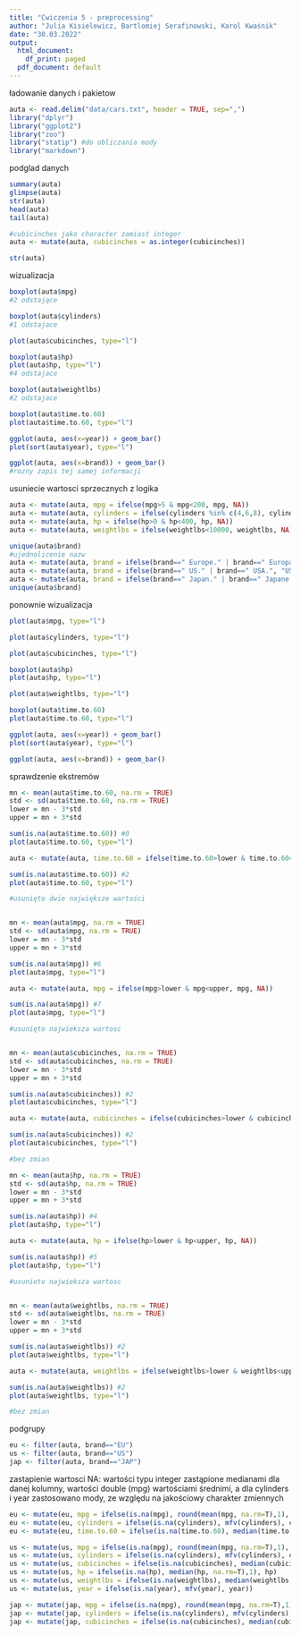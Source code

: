```yaml
---
title: "Cwiczenia 5 - preprocessing"
author: "Julia Kisielewicz, Bartlomiej Serafinowski, Karol Kwaśnik"
date: "30.03.2022"
output:
  html_document:
    df_print: paged
  pdf_document: default
---
```


ładowanie danych i pakietow
```r
auta <- read.delim("data/cars.txt", header = TRUE, sep=",")
library("dplyr")
library("ggplot2")
library("zoo")
library("statip") #do obliczania mody
library("markdown")
```

podglad danych
```r
summary(auta)
glimpse(auta)
str(auta)
head(auta)
tail(auta)

#cubicinches jako character zamiast integer
auta <- mutate(auta, cubicinches = as.integer(cubicinches))

str(auta)
```

wizualizacja
```r
boxplot(auta$mpg)
#2 odstające

boxplot(auta$cylinders)
#1 odstajace

plot(auta$cubicinches, type="l")

boxplot(auta$hp)
plot(auta$hp, type="l")
#4 odstajace

boxplot(auta$weightlbs)
#2 odstajace

boxplot(auta$time.to.60)
plot(auta$time.to.60, type="l")

ggplot(auta, aes(x=year)) + geom_bar()
plot(sort(auta$year), type="l")

ggplot(auta, aes(x=brand)) + geom_bar()
#rozny zapis tej samej informacji

```

usuniecie wartosci sprzecznych z logika
```r
auta <- mutate(auta, mpg = ifelse(mpg>5 & mpg<200, mpg, NA))
auta <- mutate(auta, cylinders = ifelse(cylinders %in% c(4,6,8), cylinders, NA))
auta <- mutate(auta, hp = ifelse(hp>0 & hp<400, hp, NA))
auta <- mutate(auta, weightlbs = ifelse(weightlbs<10000, weightlbs, NA))

unique(auta$brand)
#ujednolicenie nazw
auta <- mutate(auta, brand = ifelse(brand==" Europe." | brand==" Europan.", "EU", brand))
auta <- mutate(auta, brand = ifelse(brand==" US." | brand==" USA.", "US", brand))
auta <- mutate(auta, brand = ifelse(brand==" Japan." | brand==" Japane.", "JAP", brand))
unique(auta$brand)
```

ponownie wizualizacja
```r
plot(auta$mpg, type="l")

plot(auta$cylinders, type="l")

plot(auta$cubicinches, type="l")

boxplot(auta$hp)
plot(auta$hp, type="l")

plot(auta$weightlbs, type="l")

boxplot(auta$time.to.60)
plot(auta$time.to.60, type="l")

ggplot(auta, aes(x=year)) + geom_bar()
plot(sort(auta$year), type="l")

ggplot(auta, aes(x=brand)) + geom_bar()
```

sprawdzenie ekstremów 
```r
mn <- mean(auta$time.to.60, na.rm = TRUE)
std <- sd(auta$time.to.60, na.rm = TRUE)
lower = mn - 3*std
upper = mn + 3*std

sum(is.na(auta$time.to.60)) #0
plot(auta$time.to.60, type="l")

auta <- mutate(auta, time.to.60 = ifelse(time.to.60>lower & time.to.60<upper, time.to.60, NA))

sum(is.na(auta$time.to.60)) #2
plot(auta$time.to.60, type="l")

#usunięto dwie największe wartości


mn <- mean(auta$mpg, na.rm = TRUE)
std <- sd(auta$mpg, na.rm = TRUE)
lower = mn - 3*std
upper = mn + 3*std

sum(is.na(auta$mpg)) #6
plot(auta$mpg, type="l")

auta <- mutate(auta, mpg = ifelse(mpg>lower & mpg<upper, mpg, NA))

sum(is.na(auta$mpg)) #7
plot(auta$mpg, type="l")

#usunięto najwieksza wartosc


mn <- mean(auta$cubicinches, na.rm = TRUE)
std <- sd(auta$cubicinches, na.rm = TRUE)
lower = mn - 3*std
upper = mn + 3*std

sum(is.na(auta$cubicinches)) #2
plot(auta$cubicinches, type="l")

auta <- mutate(auta, cubicinches = ifelse(cubicinches>lower & cubicinches<upper, cubicinches, NA))

sum(is.na(auta$cubicinches)) #2
plot(auta$cubicinches, type="l")

#bez zmian

mn <- mean(auta$hp, na.rm = TRUE)
std <- sd(auta$hp, na.rm = TRUE)
lower = mn - 3*std
upper = mn + 3*std

sum(is.na(auta$hp)) #4
plot(auta$hp, type="l")

auta <- mutate(auta, hp = ifelse(hp>lower & hp<upper, hp, NA))

sum(is.na(auta$hp)) #5
plot(auta$hp, type="l")

#usunieto najwieksza wartosc


mn <- mean(auta$weightlbs, na.rm = TRUE)
std <- sd(auta$weightlbs, na.rm = TRUE)
lower = mn - 3*std
upper = mn + 3*std

sum(is.na(auta$weightlbs)) #2
plot(auta$weightlbs, type="l")

auta <- mutate(auta, weightlbs = ifelse(weightlbs>lower & weightlbs<upper, weightlbs, NA))

sum(is.na(auta$weightlbs)) #2
plot(auta$weightlbs, type="l")

#bez zmian
```

podgrupy
```r
eu <- filter(auta, brand=="EU")
us <- filter(auta, brand=="US")
jap <- filter(auta, brand=="JAP")
```
zastapienie wartosci NA:
wartości typu integer zastąpione medianami dla danej kolumny,
wartości double (mpg) wartościami średnimi,
a dla cylinders i year zastosowano mody, ze względu na jakościowy charakter zmiennych

```r
eu <- mutate(eu, mpg = ifelse(is.na(mpg), round(mean(mpg, na.rm=T),1), mpg))
eu <- mutate(eu, cylinders = ifelse(is.na(cylinders), mfv(cylinders), cylinders))
eu <- mutate(eu, time.to.60 = ifelse(is.na(time.to.60), median(time.to.60), time.to.60))

us <- mutate(us, mpg = ifelse(is.na(mpg), round(mean(mpg, na.rm=T),1), mpg))
us <- mutate(us, cylinders = ifelse(is.na(cylinders), mfv(cylinders), cylinders))
us <- mutate(us, cubicinches = ifelse(is.na(cubicinches), median(cubicinches, na.rm=T),1), cubicinches)
us <- mutate(us, hp = ifelse(is.na(hp), median(hp, na.rm=T),1), hp)
us <- mutate(us, weightlbs = ifelse(is.na(weightlbs), median(weightlbs, na.rm=T),1), weightlbs)
us <- mutate(us, year = ifelse(is.na(year), mfv(year), year))

jap <- mutate(jap, mpg = ifelse(is.na(mpg), round(mean(mpg, na.rm=T),1), mpg))
jap <- mutate(jap, cylinders = ifelse(is.na(cylinders), mfv(cylinders), cylinders))
jap <- mutate(jap, cubicinches = ifelse(is.na(cubicinches), median(cubicinches, na.rm=T),1), cubicinches)

```

